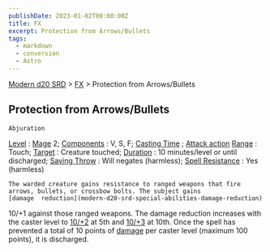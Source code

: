 ```yaml
---
publishDate: 2023-01-02T00:00:00Z
title: FX
excerpt: Protection from Arrows/Bullets
tags:
  - markdown
  - conversion
  - Astro
---
```


[Modern d20 SRD](/#modernD20) > [FX](modern-d20-srd-fx-index) > Protection from Arrows/Bullets

## Protection from Arrows/Bullets




    Abjuration

[Level](modern-d20-srd-fx-level)
:
[Mage](modern-d20-srd-classes-advanced-mage)
2;
[Components](modern-d20-srd-fx-components)
: V, S, F;
[Casting Time](modern-d20-srd-fx-casting-time)
;
[Attack action](modern-d20-srd-combat-attack-actions)
[Range](modern-d20-srd-fx-range)
: Touch;
[Target](modern-d20-srd-fx-target)
: Creature touched;
[Duration](modern-d20-srd-fx-duration)
: 10 minutes/level or until discharged;
[Saving Throw](modern-d20-srd-basics-saving-throws)
: Will negates (harmless);
[Spell Resistance](modern-d20-srd-special-abilities-spell-resistance)
: Yes (harmless)

    The warded creature gains resistance to ranged weapons that fire arrows, bullets, or crossbow bolts. The subject gains
    [damage  reduction](modern-d20-srd-special-abilities-damage-reduction)
10/+1 against those ranged weapons. The damage reduction increases with the caster level to
[10/+2](modern-d20-srd-special-abilities-damage-reduction)
at 5th and
[10/+3](modern-d20-srd-special-abilities-damage-reduction)
at 10th. Once the spell has prevented a total of 10 points of
[damage](modern-d20-srd-combat-damage)
per caster level (maximum 100 points), it is discharged.

